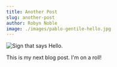 ```yaml
---
title: Another Post
slug: another-post
author: Robyn Noble
image: ./images/pablo-gentile-hello.jpg
---
```


![Sign that says Hello.](./images/pablo-gentile-hello.jpg)

This is my next blog post. I'm on a roll!
